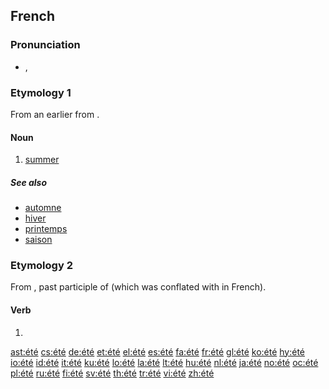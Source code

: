 {{also|ete|-ete|-eté}}
==French==

===Pronunciation===
* {{IPA|/e.te/|lang=fr}}, {{SAMPA|/e.te/}}

===Etymology 1===
From an earlier {{term|estet}} from {{etyl|la|fr}} {{term|aestas|lang=la}}.

====Noun====
{{fr-noun|m}}

# [[summer]]

=====See also=====
* [[automne]]
* [[hiver]]
* [[printemps]]
* [[saison]]

===Etymology 2===
From {{etyl|la|fr}} {{term|status|lang=la}}, past participle of {{term|stare|lang=la}} (which was conflated with {{term|esse|lang=fr}} in French).

====Verb====
{{infl|fr|verb form}}

# {{past participle of|lang=fr|[[être]]}}

[[ast:été]]
[[cs:été]]
[[de:été]]
[[et:été]]
[[el:été]]
[[es:été]]
[[fa:été]]
[[fr:été]]
[[gl:été]]
[[ko:été]]
[[hy:été]]
[[io:été]]
[[id:été]]
[[it:été]]
[[ku:été]]
[[lo:été]]
[[la:été]]
[[lt:été]]
[[hu:été]]
[[nl:été]]
[[ja:été]]
[[no:été]]
[[oc:été]]
[[pl:été]]
[[ru:été]]
[[fi:été]]
[[sv:été]]
[[th:été]]
[[tr:été]]
[[vi:été]]
[[zh:été]]